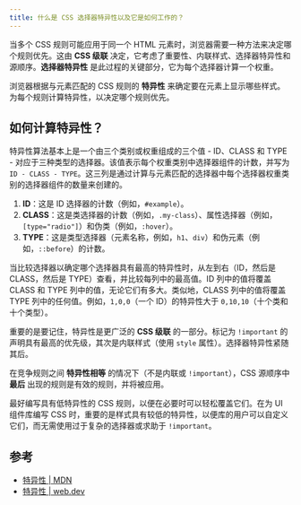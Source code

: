 ```yaml
---
title: 什么是 CSS 选择器特异性以及它是如何工作的？
---
```


当多个 CSS 规则可能应用于同一个 HTML 元素时，浏览器需要一种方法来决定哪个规则优先。这由 **CSS 级联** 决定，它考虑了重要性、内联样式、选择器特异性和源顺序。**选择器特异性** 是此过程的关键部分，它为每个选择器计算一个权重。

浏览器根据与元素匹配的 CSS 规则的 **特异性** 来确定要在元素上显示哪些样式。为每个规则计算特异性，以决定哪个规则优先。

## 如何计算特异性？

特异性算法基本上是一个由三个类别或权重组成的三个值 - ID、CLASS 和 TYPE - 对应于三种类型的选择器。该值表示每个权重类别中选择器组件的计数，并写为 `ID - CLASS - TYPE`。这三列是通过计算与元素匹配的选择器中每个选择器权重类别的选择器组件的数量来创建的。

1. **ID**：这是 ID 选择器的计数（例如，`#example`）。
2. **CLASS**：这是类选择器的计数（例如，`.my-class`）、属性选择器（例如，`[type="radio"]`）和伪类（例如，`:hover`）。
3. **TYPE**：这是类型选择器（元素名称，例如，`h1`、`div`）和伪元素（例如，`::before`）的计数。

当比较选择器以确定哪个选择器具有最高的特异性时，从左到右（ID，然后是 CLASS，然后是 TYPE）查看，并比较每列中的最高值。ID 列中的值将覆盖 CLASS 和 TYPE 列中的值，无论它们有多大。类似地，CLASS 列中的值将覆盖 TYPE 列中的任何值。例如，`1,0,0`（一个 ID）的特异性大于 `0,10,10`（十个类和十个类型）。

重要的是要记住，特异性是更广泛的 **CSS 级联** 的一部分。标记为 `!important` 的声明具有最高的优先级，其次是内联样式（使用 `style` 属性）。选择器特异性紧随其后。

在竞争规则之间 **特异性相等** 的情况下（不是内联或 `!important`），CSS 源顺序中 **最后** 出现的规则是有效的规则，并将被应用。

最好编写具有低特异性的 CSS 规则，以便在必要时可以轻松覆盖它们。在为 UI 组件库编写 CSS 时，重要的是样式具有较低的特异性，以便库的用户可以自定义它们，而无需使用过于复杂的选择器或求助于 `!important`。

## 参考

* [特异性 | MDN](https://developer.mozilla.org/en-US/docs/Web/CSS/CSS_cascade/Specificity)
* [特异性 | web.dev](https://web.dev/learn/css/specificity)
